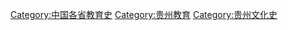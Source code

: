 [[Category:中国各省教育史|Category:中国各省教育史]]
[[Category:贵州教育|Category:贵州教育]]
[[Category:贵州文化史|Category:贵州文化史]]